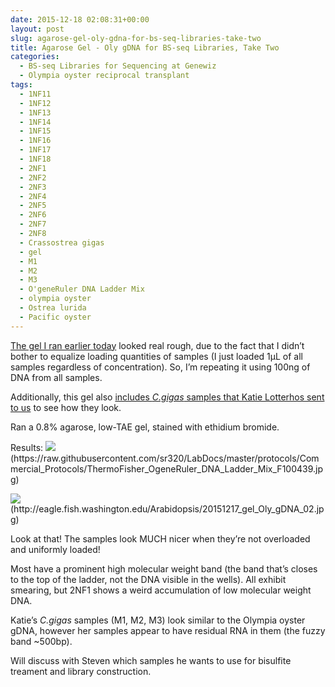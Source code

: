 ```yaml
---
date: 2015-12-18 02:08:31+00:00
layout: post
slug: agarose-gel-oly-gdna-for-bs-seq-libraries-take-two
title: Agarose Gel - Oly gDNA for BS-seq Libraries, Take Two
categories:
  - BS-seq Libraries for Sequencing at Genewiz
  - Olympia oyster reciprocal transplant
tags:
  - 1NF11
  - 1NF12
  - 1NF13
  - 1NF14
  - 1NF15
  - 1NF16
  - 1NF17
  - 1NF18
  - 2NF1
  - 2NF2
  - 2NF3
  - 2NF4
  - 2NF5
  - 2NF6
  - 2NF7
  - 2NF8
  - Crassostrea gigas
  - gel
  - M1
  - M2
  - M3
  - O'geneRuler DNA Ladder Mix
  - olympia oyster
  - Ostrea lurida
  - Pacific oyster
---
```


[The gel I ran earlier today](https://robertslab.github.io/sams-notebook/2015/12/17/agarose-gel-oly-gdna-for-bs-seq-libraries.html) looked real rough, due to the fact that I didn't bother to equalize loading quantities of samples (I just loaded 1μL of all samples regardless of concentration). So, I'm repeating it using 100ng of DNA from all samples.

Additionally, this gel also [includes _C.gigas_ samples that Katie Lotterhos sent to us](https://robertslab.github.io/sams-notebook/2015/12/10/samples-received-c-gigas-tissue-dna-from-katie-lotterhos.html) to see how they look.

Ran a 0.8% agarose, low-TAE gel, stained with ethidium bromide.

Results:
![](https://raw.githubusercontent.com/sr320/LabDocs/master/protocols/Commercial_Protocols/ThermoFisher_OgeneRuler_DNA_Ladder_Mix_F100439.jpg)(https://raw.githubusercontent.com/sr320/LabDocs/master/protocols/Commercial_Protocols/ThermoFisher_OgeneRuler_DNA_Ladder_Mix_F100439.jpg)

![](https://eagle.fish.washington.edu/Arabidopsis/20151217_gel_Oly_gDNA_02.jpg)(http://eagle.fish.washington.edu/Arabidopsis/20151217_gel_Oly_gDNA_02.jpg)



Look at that! The samples look MUCH nicer when they're not overloaded and uniformly loaded!

Most have a prominent high molecular weight band (the band that's closes to the top of the ladder, not the DNA visible in the wells). All exhibit smearing, but 2NF1 shows a weird accumulation of low molecular weight DNA.

Katie's _C.gigas_ samples (M1, M2, M3) look similar to the Olympia oyster gDNA, however her samples appear to have residual RNA in them (the fuzzy band ~500bp).

Will discuss with Steven which samples he wants to use for bisulfite treament and library construction.
